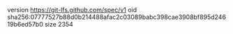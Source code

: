 version https://git-lfs.github.com/spec/v1
oid sha256:07777527b88d0b214488afac2c03089babc398cae3908bf895d24619b6ed57b0
size 2354
